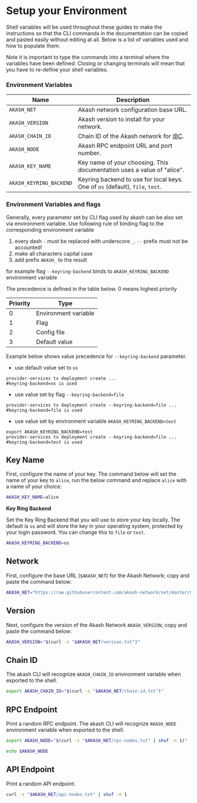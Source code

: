 # Setup your Environment

Shell variables will be used throughout these guides to make the instructions so that the CLI commands in the documentation can be copied and pasted easily without editing at all. Below is a list of variables used and how to populate them.

Note it is important to type the commands into a terminal where the variables have been defined. Closing or changing terminals will mean that you have to re-define your shell variables.

### Environment Variables

| Name                    | Description                                                                                                         |
| ----------------------- | ------------------------------------------------------------------------------------------------------------------- |
| `AKASH_NET`             | Akash network configuration base URL.                                                                               |
| `AKASH_VERSION`         | Akash version to install for your network.                                                                          |
| `AKASH_CHAIN_ID`        | Chain ID of the Akash network for [IBC](https://github.com/ovrclk/docs/blob/master/cli/broken-reference/README.md). |
| `AKASH_NODE`            | Akash RPC endpoint URL and port number.                                                                             |
| `AKASH_KEY_NAME`        | Key name of your choosing. This documentation uses a value of "alice".                                              |
| `AKASH_KEYRING_BACKEND` | Keyring backend to use for local keys. One of `os` (default), `file`, `test`.                                       |

### Environment Variables and flags

Generally, every parameter set by CLI flag used by akash can be also set via environment variable. Use following rule of binding flag to the corresponding environment variable

1. every dash `-` must be replaced with underscore `_`. `--` prefix must not be accounted!
2. make all characters capital case
3. add prefix `AKASH_` to the result

for example flag `--keyring-backend` binds to `AKASH_KEYRING_BACKEND` environment variable

The precedence is defined in the table below. 0 means highest priority

| Priority | Type                 |
| -------- | -------------------- |
| 0        | Environment variable |
| 1        | Flag                 |
| 2        | Config file          |
| 3        | Default value        |

Example below shows value precedence for `--keyring-backend` parameter.

* use default value set to `os`

```
provider-services tx deployment create ... 
#keyring-backend=os is used
```

* use value set by flag `--keyring-backend=file`

```
provider-services tx deployment create --keyring-backend=file ...
#keyring-backend=file is used 
```

* use value set by environment variable `AKASH_KEYRING_BACKEND=test`

```
export AKASH_KEYRING_BACKEND=test 
provider-services tx deployment create --keyring-backend=file ...
#keyring-backend=test is used 
```

## Key Name

First, configure the name of your key. The command below will set the name of your key to `alice`, run the below command and replace `alice` with a name of your choice:

```bash
AKASH_KEY_NAME=alice
```

**Key Ring Backend**

Set the Key Ring Backend that you will use to store your key locally. The default is `os` and will store the key in your operating system, protected by your login password. You can change this to `file` or `test`.

```bash
AKASH_KEYRING_BACKEND=os
```

## Network

First, configure the base URL (`$AKASH_NET`) for the Akash Network; copy and paste the command below:

```bash
AKASH_NET="https://raw.githubusercontent.com/akash-network/net/master/mainnet"
```

## Version

Next, configure the version of the Akash Network `AKASH_VERSION`; copy and paste the command below:

```bash
AKASH_VERSION="$(curl -s "$AKASH_NET/version.txt")"
```

## Chain ID

The akash CLI will recognize `AKASH_CHAIN_ID` environment variable when exported to the shell.

```bash
export AKASH_CHAIN_ID="$(curl -s "$AKASH_NET/chain-id.txt")"
```

## RPC Endpoint

Print a random RPC endpoint. The akash CLI will recognize `AKASH_NODE` environment variable when exported to the shell.

```bash
export AKASH_NODE="$(curl -s "$AKASH_NET/rpc-nodes.txt" | shuf -n 1)"

echo $AKASH_NODE
```

## API Endpoint

Print a random API endpoint.

```bash
curl -s "$AKASH_NET/api-nodes.txt" | shuf -n 1
```
